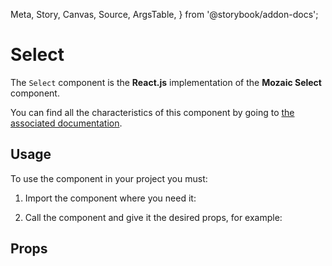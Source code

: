   Meta,
  Story,
  Canvas,
  Source,
  ArgsTable,
} from '@storybook/addon-docs';

<Meta title="Components/Select" component={Select} />

# Select

The `Select` component is the **React.js** implementation of the **Mozaic Select** component.

You can find all the characteristics of this component by going to [the associated documentation](https://mozaic.adeo.cloud/Components/Form/Select/).

## Usage

To use the component in your project you must:

1. Import the component where you need it:

<Source
  language="javascript"
  code="import { Select } from 'bigfish-wms--mozaic-react';"
/>

2. Call the component and give it the desired props, for example:

<Canvas withSource="open">
  <Story id="select--controls" />
</Canvas>


## Props

<ArgsTable of={Select} />

